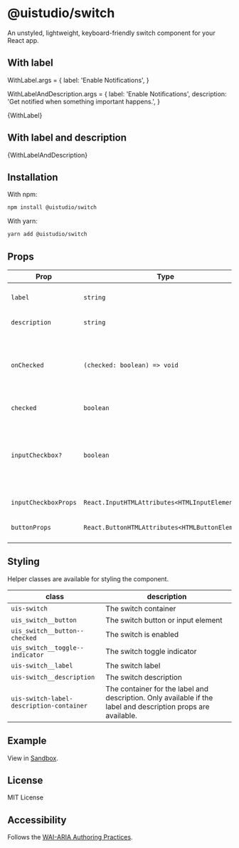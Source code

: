 
<Meta title="Switch" component={Switch}/>

# @uistudio/switch
An unstyled, lightweight, keyboard-friendly switch component for your React app.


## With label
WithLabel.args = {
  label: 'Enable Notifications',
}

WithLabelAndDescription.args = {
  label: 'Enable Notifications',
  description: 'Get notified when something important happens.',
}

<Canvas>
  <Story name="With label">
    {WithLabel}
  </Story>
</Canvas>

## With label and description
<Canvas>
  <Story name="With label and description">
    {WithLabelAndDescription}
  </Story>
</Canvas>

## Installation
With npm:

```bash
npm install @uistudio/switch
```

With yarn:

```bash
yarn add @uistudio/switch
```

## Props
| Prop                 | Type                                            | Default | Description                                                                                                             |
|----------------------|-------------------------------------------------|---------|-------------------------------------------------------------------------------------------------------------------------|
| `label`              | `string`                                        | -       | Label text to display next to the switch.                                                                               |
| `description`        | `string`                                        | -       | The description for the switch.                                                                                         |
| `onChecked`          | `(checked: boolean) => void`                    | -       | A callback for when the switch is toggled. The callback will be called with the new checked state.                      |
| `checked`            | `boolean`                                       | false   | Whether the switch is checked                                                                                           |
| `inputCheckbox?`     | `boolean`                                       | false   | If true, the switch will be rendered as an input element with the type="checkbox". A button element is used by default. |
| `inputCheckboxProps` | `React.InputHTMLAttributes<HTMLInputElement>`   | -       | Props to pass to the input element.                                                                                     |
| `buttonProps`        | `React.ButtonHTMLAttributes<HTMLButtonElement>` | -       | Props to pass to the button element                                                                                     |

## Styling

Helper classes are available for styling the component.

| class                                    | description                                                                                                   |
|------------------------------------------|---------------------------------------------------------------------------------------------------------------|
| `uis-switch`                             | The switch container                                                                                          |
| `uis_switch__button`                     | The switch button or input element                                                                            |
| `uis_switch__button--checked`            | The switch is enabled                                                                                         |
| `uis_switch__toggle--indicator`          | The switch toggle indicator                                                                                   |
| `uis-switch__label`                      | The switch label                                                                                              |
| `uis-switch__description`                | The switch description                                                                                        |
| `uis-switch-label-description-container` | The container for the label and description. Only available if the label and description props are available. |


## Example

View in [Sandbox](https://codesandbox.io/s/nifty-sun-7o2iev).

## License
MIT License

## Accessibility

Follows the [WAI-ARIA Authoring Practices](https://www.w3.org/TR/wai-aria-practices/#switch).

